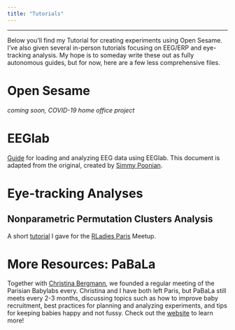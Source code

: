 ```yaml
---
title: "Tutorials"
---
```


----

Below you'll find my Tutorial for creating experiments using Open Sesame. I've also given several in-person tutorials focusing on EEG/ERP and eye-tracking analysis. My hope is to someday write these out as fully autonomous guides, but for now, here are a few less comprehensive files.


# Open Sesame

*coming soon, COVID-19 home office project*


# EEGlab

[Guide](files/eeglab steps_speech.pdf) for loading and analyzing EEG data using EEGlab. This document is adapted from the original, created by [Simmy Poonian](https://www.linkedin.com/in/simmy-poonian-4b588a176/?originalSubdomain=au).

# Eye-tracking Analyses

## Nonparametric Permutation Clusters Analysis

A short [tutorial](files/RLadies_Permutation_Clusters.R) I gave for the [RLadies Paris](https://github.com/rladies-paris) Meetup.


# More Resources: PaBaLa

Together with [Christina Bergmann](https://sites.google.com/site/chbergma/), we founded a regular meeting of the Parisian Babylabs every. Christina and I have both left Paris, but PaBaLa still meets every 2-3 months, discussing topics such as how to improve baby recruitment, best practices for planning and analyzing experiments, and tips for keeping babies happy and not fussy.  Check out the [website](https://sites.google.com/site/lscplpp/) to learn more!


